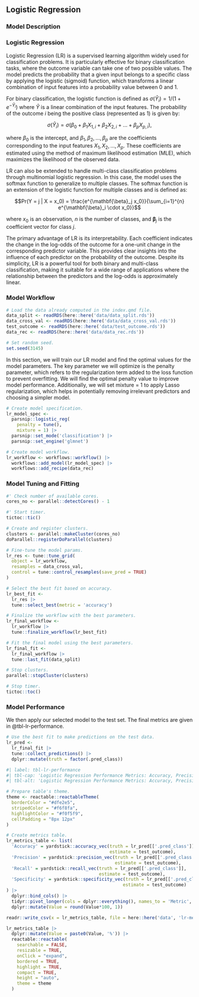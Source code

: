 ## Logistic Regression

### Model Description

### Logistic Regression

Logistic Regression (LR) is a supervised learning algorithm widely used for classification problems. It is particularly effective for binary classification tasks, where the outcome variable can take one of two possible values. The model predicts the probability that a given input belongs to a specific class by applying the logistic (sigmoid) function, which transforms a linear combination of input features into a probability value between $0$ and $1$.

For binary classification, the logistic function is defined as $\sigma(\hat{Y}_i) = 1/(1 + e^{-\hat{Y}_i})$ where $\hat{Y}$ is a linear combination of the input features. The probability of the outcome $i$ being the positive class (represented as 1) is given by:

$$\sigma(\hat{Y}_i) = \sigma(\beta_0 + \beta_1 X_{1, i} + \beta_2 X_{2, i} + \ldots + \beta_p X_{p, i}),$$

where $\beta_0$ is the intercept, and $\beta_1, \beta_2, \ldots, \beta_p$ are the coefficients corresponding to the input features $X_1, X_2, \ldots, X_p$. These coefficients are estimated using the method of maximum likelihood estimation (MLE), which maximizes the likelihood of the observed data.

LR can also be extended to handle multi-class classification problems through multinomial logistic regression. In this case, the model uses the softmax function to generalize to multiple classes. The softmax function is an extension of the logistic function for multiple classes and is defined as:

$$Pr(Y = j | X = x_0) = \frac{e^{\mathbf{\beta}_j x_0}}{\sum_{i=1}^{n} e^{\mathbf{\beta}_i \cdot x_0}}$$

where $x_0$ is an observation, $n$ is the number of classes, and $\mathbf{\beta}_j$ is the coefficient vector for class $j$.

The primary advantage of LR is its interpretability. Each coefficient indicates the change in the log-odds of the outcome for a one-unit change in the corresponding predictor variable. This provides clear insights into the influence of each predictor on the probability of the outcome. Despite its simplicity, LR is a powerful tool for both binary and multi-class classification, making it suitable for a wide range of applications where the relationship between the predictors and the log-odds is approximately linear.


### Model Workflow

```r

# Load the data already computed in the index.qmd file.
data_split <- readRDS(here::here('data/data_split.rds'))
data_cross_val <- readRDS(here::here('data/data_cross_val.rds'))
test_outcome <- readRDS(here::here('data/test_outcome.rds'))
data_rec <- readRDS(here::here('data/data_rec.rds'))

# Set random seed.
set.seed(3145)

```

In this section, we will train our LR model and find the
optimal values for the model parameters. The key parameter we will optimize is
the penalty parameter, which refers to the regularization term added to the loss
function to prevent overfitting. We will find the optimal penalty value to
improve model performance. Additionally, we will set mixture = 1 to apply
Lasso regularization, which helps in potentially removing irrelevant predictors
and choosing a simpler model.


```r

# Create model specification.
lr_model_spec <-
  parsnip::logistic_reg(
    penalty = tune(),
    mixture = 1) |>
  parsnip::set_mode('classification') |>
  parsnip::set_engine('glmnet')

# Create model workflow.
lr_workflow <- workflows::workflow() |>
  workflows::add_model(lr_model_spec) |>
  workflows::add_recipe(data_rec)

```

### Model Tuning and Fitting


```r

#' Check number of available cores.
cores_no <- parallel::detectCores() - 1

#' Start timer.
tictoc::tic()

# Create and register clusters.
clusters <- parallel::makeCluster(cores_no)
doParallel::registerDoParallel(clusters)

# Fine-tune the model params.
lr_res <- tune::tune_grid(
  object = lr_workflow,
  resamples = data_cross_val,
  control = tune::control_resamples(save_pred = TRUE)
)

# Select the best fit based on accuracy.
lr_best_fit <- 
  lr_res |> 
  tune::select_best(metric = 'accuracy')

# Finalize the workflow with the best parameters.
lr_final_workflow <- 
  lr_workflow |>
  tune::finalize_workflow(lr_best_fit)

# Fit the final model using the best parameters.
lr_final_fit <- 
  lr_final_workflow |> 
  tune::last_fit(data_split)

# Stop clusters.
parallel::stopCluster(clusters)

# Stop timer.
tictoc::toc()

```

### Model Performance

We then apply our selected model to the test set. The final metrics are given in 
@tbl-lr-performance.

```r

# Use the best fit to make predictions on the test data.
lr_pred <- 
  lr_final_fit |> 
  tune::collect_predictions() |>
  dplyr::mutate(truth = factor(.pred_class))

```


```r
#| label: tbl-lr-performance
#| tbl-cap: 'Logistic Regression Performance Metrics: Accuracy, Precision, Recall, and Specificity.'
#| tbl-alt: 'Logistic Regression Performance Metrics: Accuracy, Precision, Recall, and Specificity.'

# Prepare table's theme.
theme <- reactable::reactableTheme(
  borderColor = "#dfe2e5",
  stripedColor = "#f6f8fa", 
  highlightColor = "#f0f5f9",
  cellPadding = "8px 12px"
)

# Create metrics table.
lr_metrics_table <- list(
  'Accuracy' = yardstick::accuracy_vec(truth = lr_pred[['.pred_class']],
                                       estimate = test_outcome),
  'Precision' = yardstick::precision_vec(truth = lr_pred[['.pred_class']],
                                         estimate = test_outcome),
  'Recall' = yardstick::recall_vec(truth = lr_pred[['.pred_class']],
                                   estimate = test_outcome),
  'Specificity' = yardstick::specificity_vec(truth = lr_pred[['.pred_class']],
                                            estimate = test_outcome)
) |>
  dplyr::bind_cols() |>
  tidyr::pivot_longer(cols = dplyr::everything(), names_to = 'Metric', values_to = 'Value') |>
  dplyr::mutate(Value = round(Value*100, 1))

readr::write_csv(x = lr_metrics_table, file = here::here('data', 'lr-metrics.csv'))

lr_metrics_table |>
  dplyr::mutate(Value = paste0(Value, '%')) |>
  reactable::reactable(
    searchable = FALSE, 
    resizable = TRUE,
    onClick = "expand",
    bordered = TRUE,
    highlight = TRUE, 
    compact = TRUE,
    height = "auto",
    theme = theme
  )

```